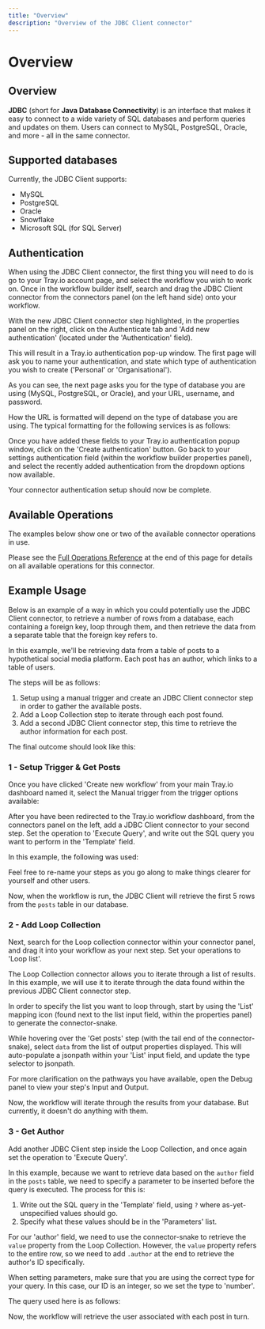 ```yaml
---
title: "Overview"
description: "Overview of the JDBC Client connector"
---
```


# Overview

## Overview

**JDBC** (short for **Java Database Connectivity**) is an interface that makes it easy to connect to a wide variety of SQL databases and perform queries and updates on them. Users can connect to MySQL, PostgreSQL, Oracle, and more - all in the same connector.

## Supported databases

Currently, the JDBC Client supports:

- MySQL
- PostgreSQL
- Oracle
- Snowflake
- Microsoft SQL (for SQL Server)

## Authentication

When using the JDBC Client connector, the first thing you will need to do is go to your Tray.io account page, and select the workflow you wish to work on. Once in the workflow builder itself, search and drag the JDBC Client connector from the connectors panel (on the left hand side) onto your workflow.

With the new JDBC Client connector step highlighted, in the properties panel on the right, click on the Authenticate tab and 'Add new authentication' (located under the 'Authentication' field).

This will result in a Tray.io authentication pop-up window. The first page will ask you to name your authentication, and state which type of authentication you wish to create ('Personal' or 'Organisational').

As you can see, the next page asks you for the type of database you are using (MySQL, PostgreSQL, or Oracle), and your URL, username, and password.

How the URL is formatted will depend on the type of database you are using. The typical formatting for the following services is as follows:

Once you have added these fields to your Tray.io authentication popup window, click on the 'Create authentication' button. Go back to your settings authentication field (within the workflow builder properties panel), and select the recently added authentication from the dropdown options now available.

Your connector authentication setup should now be complete.

## Available Operations

The examples below show one or two of the available connector operations in use.

Please see the [Full Operations Reference](#operationsFull) at the end of this page for details on all available operations for this connector.

## Example Usage

Below is an example of a way in which you could potentially use the JDBC Client connector, to retrieve a number of rows from a database, each containing a foreign key, loop through them, and then retrieve the data from a separate table that the foreign key refers to.

In this example, we'll be retrieving data from a table of posts to a hypothetical social media platform. Each post has an author, which links to a table of users.

The steps will be as follows:

1. Setup using a manual trigger and create an JDBC Client connector step in order to gather the available posts.
2. Add a Loop Collection step to iterate through each post found.
3. Add a second JDBC Client connector step, this time to retrieve the author information for each post.

The final outcome should look like this:

### 1 - Setup Trigger & Get Posts

Once you have clicked 'Create new workflow' from your main Tray.io dashboard named it, select the Manual trigger from the trigger options available:

After you have been redirected to the Tray.io workflow dashboard, from the connectors panel on the left, add a JDBC Client connector to your second step. Set the operation to 'Execute Query', and write out the SQL query you want to perform in the 'Template' field.

In this example, the following was used:

Feel free to re-name your steps as you go along to make things clearer for yourself and other users.

Now, when the workflow is run, the JDBC Client will retrieve the first 5 rows from the `posts` table in our database.

### 2 - Add Loop Collection

Next, search for the Loop collection connector within your connector panel, and drag it into your workflow as your next step. Set your operations to 'Loop list'.

The Loop Collection connector allows you to iterate through a list of results. In this example, we will use it to iterate through the data found within the previous JDBC Client connector step.

In order to specify the list you want to loop through, start by using the 'List' mapping icon (found next to the list input field, within the properties panel) to generate the connector-snake.

While hovering over the 'Get posts' step (with the tail end of the connector-snake), select `data` from the list of output properties displayed. This will auto-populate a jsonpath within your 'List' input field, and update the type selector to jsonpath.

For more clarification on the pathways you have available, open the Debug panel to view your step's Input and Output.

Now, the workflow will iterate through the results from your database. But currently, it doesn't do anything with them.

### 3 - Get Author

Add another JDBC Client step inside the Loop Collection, and once again set the operation to 'Execute Query'.

In this example, because we want to retrieve data based on the `author` field in the `posts` table, we need to specify a parameter to be inserted before the query is executed. The process for this is:

1. Write out the SQL query in the 'Template' field, using `?` where as-yet-unspecified values should go.
2. Specify what these values should be in the 'Parameters' list.

For our 'author' field, we need to use the connector-snake to retrieve the `value` property from the Loop Collection. However, the `value` property refers to the entire row, so we need to add `.author` at the end to retrieve the author's ID specifically.

When setting parameters, make sure that you are using the correct type for your query. In this case, our ID is an integer, so we set the type to 'number'.

The query used here is as follows:

Now, the workflow will retrieve the user associated with each post in turn.
